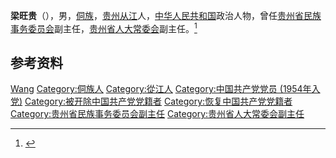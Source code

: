 '''梁旺贵'''（{{bd|？||？}}），男，[[侗族|侗族]]，[[贵州|贵州]][[从江|从江]]人，[[中华人民共和国|中华人民共和国]]政治人物，曾任[[贵州省民族事务委员会|贵州省民族事务委员会]]副主任，[[贵州省人大常委会|贵州省人大常委会]]副主任。<ref>{{Cite book|title=贵州百科全书|author=孙淦, 庹文升, 何仁仲主编|publisher=中国大百科全书出版社|year=2005|isbn=9787500074069|location=贵阳|pages=}}</ref>

== 参考资料 ==
{{reflist}}

{{中国人物小作品}}

{{Authority control}}
{{DEFAULTSORT:Liang梁}}
[[Category:梁姓|Wang]]
[[Category:侗族人|Category:侗族人]]
[[Category:從江人|Category:從江人]]
[[Category:中国共产党党员_(1954年入党)|Category:中国共产党党员 (1954年入党)]]
[[Category:被开除中国共产党党籍者|Category:被开除中国共产党党籍者]]
[[Category:恢复中国共产党党籍者|Category:恢复中国共产党党籍者]]
[[Category:贵州省民族事务委员会副主任|Category:贵州省民族事务委员会副主任]]
[[Category:贵州省人大常委会副主任|Category:贵州省人大常委会副主任]]